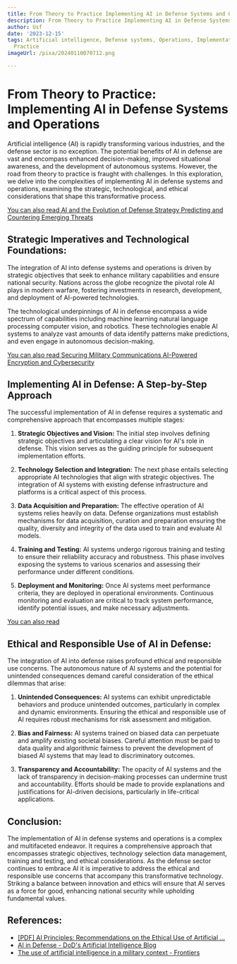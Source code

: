 ```yaml
---
title: From Theory to Practice Implementing AI in Defense Systems and Operations
description: From Theory to Practice Implementing AI in Defense Systems and Operations
author: Usf
date: '2023-12-15'
tags: Artificial intelligence, Defense systems, Operations, Implementation, Theory,
  Practice
imageUrl: /pixa/20240110070712.png

---
```

# From Theory to Practice: Implementing AI  in Defense Systems and  Operations

Artificial intelligence (AI) is rapidly transforming various industries,  and the defense sector is no exception. The potential benefits of AI in defense are vast and encompass enhanced decision-making, improved situational awareness, and the development  of autonomous systems. However, the road from theory to practice is  fraught with  challenges. In this exploration, we delve into the complexities of  implementing  AI in  defense systems  and operations, examining the strategic, technological, and ethical considerations that shape this transformative process.

[You can also read AI  and the Evolution of Defense Strategy Predicting and Countering Emerging  Threats](AI%20and%20the%20Evolution%20of%20Defense%20Strategy%20Predicting%20and%20Countering%20Emerging%20Threats)


## Strategic Imperatives and  Technological  Foundations:

The integration of AI into defense systems and  operations is driven by strategic objectives that seek to enhance military capabilities and ensure national security. Nations across the globe recognize the pivotal  role AI plays in modern warfare,  fostering investments in research, development,  and deployment  of  AI-powered technologies.

The technological  underpinnings of AI in defense encompass a wide spectrum of capabilities including machine learning natural language processing computer vision,  and robotics. These technologies enable AI systems to analyze vast amounts of data identify patterns make  predictions, and even engage in autonomous decision-making.

[You can also read  Securing  Military Communications AI-Powered Encryption and Cybersecurity](Securing%20Military%20Communications%20AI-Powered%20Encryption%20and%20Cybersecurity)


## Implementing AI in Defense: A Step-by-Step Approach

The successful implementation of  AI in  defense requires a systematic and  comprehensive approach  that encompasses  multiple stages:

1. **Strategic Objectives and  Vision:** The initial step involves defining strategic objectives and articulating a clear vision for AI's role in defense. This vision serves as the guiding principle  for subsequent implementation efforts.

2. **Technology Selection and Integration:** The next phase entails selecting appropriate AI technologies that align with strategic objectives.  The integration  of AI systems with existing defense infrastructure and platforms is a critical aspect of this  process.

3. **Data  Acquisition and Preparation:** The effective operation of AI systems relies heavily on data. Defense organizations must establish mechanisms  for data acquisition, curation and preparation ensuring the quality, diversity and integrity  of the data used to train and evaluate AI models.

4. **Training and Testing:**  AI systems undergo rigorous training and testing to ensure their reliability accuracy and robustness. This  phase involves  exposing the systems to various scenarios and assessing their performance under different conditions.

5. **Deployment and Monitoring:** Once AI systems meet performance criteria, they are deployed in operational environments. Continuous monitoring and evaluation are critical to track  system performance, identify potential issues, and make necessary adjustments.

[You can also read ]()


## Ethical and Responsible Use of AI in Defense:

The integration of AI into  defense  raises profound ethical and responsible use concerns. The autonomous nature of AI systems and the potential for unintended consequences demand careful consideration of the ethical dilemmas  that arise:

1. **Unintended Consequences:** AI systems can exhibit unpredictable behaviors and produce unintended outcomes, particularly in complex and dynamic environments. Ensuring  the ethical and responsible  use of AI requires robust mechanisms for risk assessment and mitigation.

2. **Bias and Fairness:** AI  systems trained on biased data can perpetuate and amplify existing societal biases. Careful attention must be paid to data quality and algorithmic fairness to prevent the development of biased AI  systems that may lead to discriminatory  outcomes.

3. **Transparency and Accountability:** The opacity  of AI systems and the lack of transparency  in decision-making processes can undermine trust and accountability. Efforts should be made to provide explanations and justifications for  AI-driven  decisions, particularly in life-critical applications.

## Conclusion:

The implementation of  AI  in defense systems and operations is a complex and multifaceted endeavor. It  requires a comprehensive approach that encompasses strategic objectives, technology  selection data management, training and  testing,  and ethical considerations. As the defense sector continues to  embrace AI it is imperative to address the ethical and responsible use concerns that accompany this transformative technology. Striking a balance between innovation and ethics will ensure that AI serves as a force  for  good,  enhancing national security while upholding fundamental values.

## References:
- [[PDF] AI Principles: Recommendations on the Ethical Use of Artificial ...](https://media.defense.gov/2019/Oct/31/2002204459/-1/-1/0/DIB_AI_PRINCIPLES_SUPPORTING_DOCUMENT.PDF)
- [AI in Defense - DoD's Artificial Intelligence Blog](https://www.ai.mil/blog.html)
- [The use of artificial intelligence in a military context - Frontiers](https://www.frontiersin.org/articles/10.3389/fpsyg.2023.1164810)

